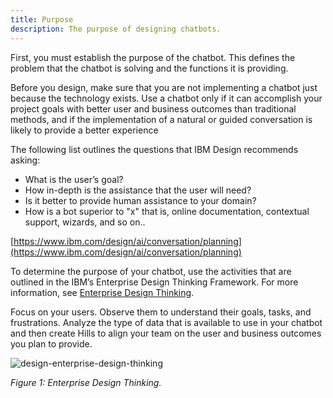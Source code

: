 ```yaml
---
title: Purpose
description: The purpose of designing chatbots.
---
```


First, you must establish the purpose of the chatbot. This defines the problem that the chatbot is solving and the functions it is providing.

Before you design, make sure that you are not implementing a chatbot just because the technology exists.
Use a chatbot only if it can accomplish your project goals with better user and business outcomes than traditional methods, and if the implementation of a natural or guided conversation is likely to provide a better experience

The following list outlines the questions that IBM Design recommends asking:

* What is the user’s goal?
* How in-depth is the assistance that the user will need?
* Is it better to provide human assistance to your domain?
* How is a bot superior to "x"  that is, online documentation, contextual support, wizards, and so on..

[https://www.ibm.com/design/ai/conversation/planning](https://www.ibm.com/design/ai/conversation/planning)

To determine the purpose of your chatbot, use the activities that are outlined in the IBM’s Enterprise Design Thinking Framework. For more information, see [Enterprise Design Thinking](https://www.ibm.com/design/thinking/).

Focus on your users. Observe them to understand their goals, tasks, and frustrations. Analyze the type of data that is available to use in your chatbot and then create Hills to align your team on the user and business outcomes you plan to provide.

![design-enterprise-design-thinking](../../images/design-enterprise-design-thinking.png)

<Caption fullWidth>

*Figure 1: Enterprise Design Thinking.*

</Caption>
